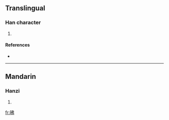 ==Translingual==

===Han character===
{{Han char|rn=72|rad=日|as=05|sn=9|four=6502<sub>7</sub>|canj=日中中弓 (ALLN)}}

# {{defn|Han|sort=日05}}

====References====
* {{Han ref|kx=0494.040|dkj=13863|dj=0858.100|hdz=21504.050|uh=6632|ud=26162|bh=CEED|bd=52973}}

----

==Mandarin==

===Hanzi===
{{cmn-hanzi|pin=[[fèi]] ([[fei4]]), [[yì]] ([[yi4]])|wg=fei<sup>4</sup>, i<sup>4</sup>}}

# {{defn|Mandarin}}

[[fr:昲]]